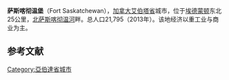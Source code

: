 {{Infobox settlement
| name              = 萨斯喀彻温堡
| official_name     = City of Fort Saskatchewan
| other_name        =
| native_name       = <!--for cities with native name not in English-->
| nickname          =
| settlement_type   = 城市
| motto             =
| image_skyline     = Fort Saskatewan Public Library and City Hall - 31-Dec-2016.jpg
| imagesize         =
| image_caption     = 萨斯喀彻温堡市政厅
| image_flag        = 
| flag_size         =
| image_seal        =
| seal_size         =
| image_blank_emblem =
| shield_size       =
| city_logo         =
| citylogo_size     =
| image_map =
| mapsize =
| map_caption =
| pushpin_map = Canada Alberta<!-- the name of a location map as per http://en.wikipedia.org/wiki/Template:Location_map -->
| pushpin_label_position =<!-- the position of the pushpin label: left, right, top, bottom, none -->
| pushpin_map_caption =所在位置
| pushpin_mapsize =
| coordinates_display  = inline,title
| coordinates_region   = CA-AB
| subdivision_type     =国家
| subdivision_name     = 加拿大
| subdivision_type1    = 省
| subdivision_name1    =艾伯塔省
| subdivision_type2    = 地区
| subdivision_name2    = [[埃德蒙顿地区|埃德蒙顿地区]]
| subdivision_type3    = 人口普查分区
| subdivision_name3    = [[艾伯塔省第11分区|艾伯塔省第11分区]]
| subdivision_type4    =
| subdivision_name4    =
| established_title    = 建置 <ref name=FortSaskAMAProfile>{{cite web |url= http://www.municipalaffairs.alberta.ca/cfml/MunicipalProfiles/index.cfm?fuseaction=BasicReport&MunicipalityType=CITY&stakeholder=117&profileType=HIST&profileType=CONT&profileType=STAT&profileType=FINA&profileType=GRAN&profileType=TAXR&profileType=ASSE |author=Alberta Municipal Affairs |authorlink=Alberta Municipal Affairs |title=Municipal Profile – City of Fort Saskatchewan |date=2010-09-17 |accessdate=2010-10-02}}</ref><br> - 村 
| established_date     = <br>1899年3月1日
| established_title2   =  -镇
| established_date2    = 1904年7月1日
| established_title3   =  -市
| established_date3    = 1985年7月1日
| area_magnitude       =
| unit_pref            = <!--put: Imperial, if Imperial (else metric) -->
| area_footnotes       =  (2011)
| area_total_km2       = 48.12
| population_as_of     = 2011
| population_footnotes = 
| population_note      =
| population_total     = 19051 <!-- 2011 StatsCan population only; latest municipal census result or subsequent estimates can be noted in the article body.-->
| population_density_km2 = 395.9
| population_metro       =
| population_urban       =
| timezone = [[北美山地时间|MST]]
| utc_offset = −7
| timezone_DST = [[北美山地时间|MDT]]
| utc_offset_DST = −6
| latd=53 |latm=42 |lats=46 |latNS= N
| longd=113 |longm=12 |longs=48 |longEW=W
| elevation_footnotes = <ref>{{cite web | url=http://www.safetycodes.ab.ca/Public/Documents/PSSSOP_Handbook_Version_12_Online_Feb_21_2012b.pdf | title=Alberta Private Sewage Systems 2009 Standard of Practice Handbook: Appendix A.3 Alberta Design Data (A.3.A. Alberta Climate Design Data by Town) | publisher=Safety Codes Council | type=PDF | pages=212–215 (PDF pages 226–229) | date=January 2012 | accessdate=October 8, 2013 | archive-date=2015-09-24 | archive-url=https://web.archive.org/web/20150924093446/http://www.safetycodes.ab.ca/Public/Documents/PSSSOP_Handbook_Version_12_Online_Feb_21_2012b.pdf | dead-url=no }}</ref>
| elevation_m         = 610
| footnotes           =
}} '''萨斯喀彻温堡'''（Fort Saskatchewan），[[加拿大|加拿大]][[艾伯塔省|艾伯塔省]]城市，位于[[埃德蒙顿|埃德蒙顿]]东北25公里，[[北萨斯喀彻温河|北萨斯喀彻温河]]畔。总人口21,795（2013年）。该地经济以重工业与商业为主。


==参考文献==
{{reflist}}

[[Category:亞伯達省城市|Category:亞伯達省城市]]